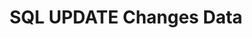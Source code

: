 ---
id: "db_tf_007"
questionType: "TRUE_FALSE"
title: "SQL UPDATE Changes Data"
statement: "The UPDATE statement modifies existing data."
difficulty: "EASY"
category: "Database"
correctAnswer: true
explanation: "UPDATE is used to change existing records."
---